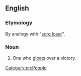 ==English==

===Etymology===
By analogy with "[[sore loser]]".
===Noun===
{{en-noun|head=[[sore]] [[winner]]}}

# {{context|informal|lang=en}} One who [[gloat]]s over a victory.
[[Category:en:People]]